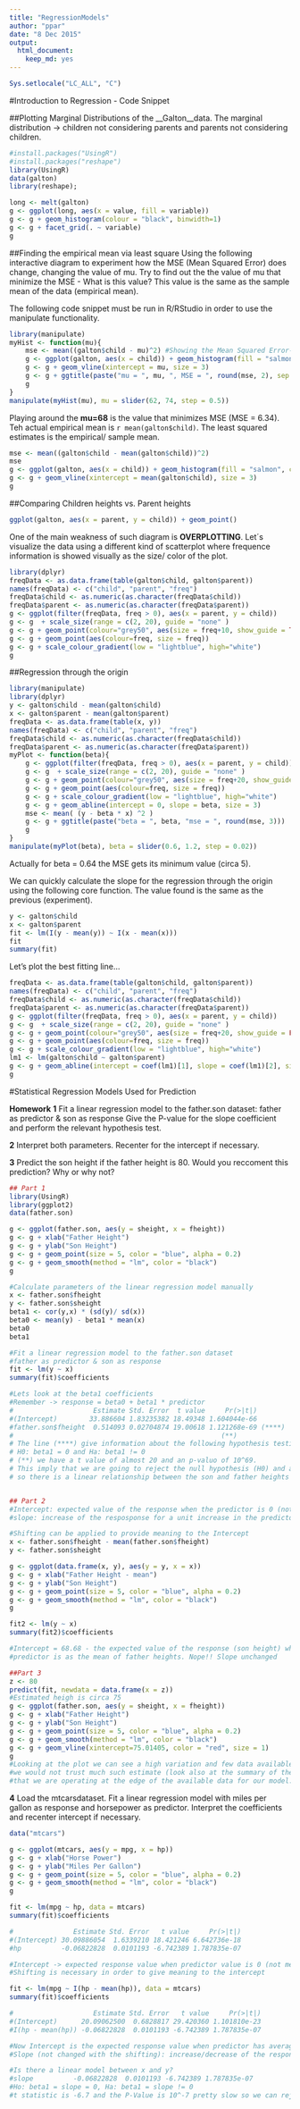 ```yaml
---
title: "RegressionModels"
author: "ppar"
date: "8 Dec 2015"
output: 
  html_document: 
    keep_md: yes
---
```


```r
Sys.setlocale("LC_ALL", "C")
```

#Introduction to Regression - Code Snippet

##Plotting Marginal Distributions of the __Galton__data. 
The marginal distribution -> children not considering parents and parents not considering children.

```r
#install.packages("UsingR")
#install.packages("reshape")
library(UsingR)
data(galton)
library(reshape); 

long <- melt(galton)
g <- ggplot(long, aes(x = value, fill = variable)) 
g <- g + geom_histogram(colour = "black", binwidth=1) 
g <- g + facet_grid(. ~ variable)
g
```

##Finding the empirical mean via least square
Using the following interactive diagram to experiment how the MSE (Mean Squared Error) does change, changing the value of mu. Try to find out the the value of mu that minimize the MSE - What is this value? This value is the same as the sample mean of the data (empirical mean).


The following code snippet must be run in R/RStudio in order to use the manipulate functionality.

```r
library(manipulate)
myHist <- function(mu){
    mse <- mean((galton$child - mu)^2) #Showing the Mean Squared Error- sum of Squared Errors divided by n
    g <- ggplot(galton, aes(x = child)) + geom_histogram(fill = "salmon", colour = "black", binwidth=1)
    g <- g + geom_vline(xintercept = mu, size = 3)
    g <- g + ggtitle(paste("mu = ", mu, ", MSE = ", round(mse, 2), sep = ""))
    g
}
manipulate(myHist(mu), mu = slider(62, 74, step = 0.5))
```

Playing around the __mu=68__ is the value that minimizes MSE (MSE = 6.34). Teh actual empirical mean is `r mean(galton$child)`. The least squared estimates is the empirical/ sample mean.

```r
mse <- mean((galton$child - mean(galton$child))^2)
mse
g <- ggplot(galton, aes(x = child)) + geom_histogram(fill = "salmon", colour = "black", binwidth=1)
g <- g + geom_vline(xintercept = mean(galton$child), size = 3)
g
```

##Comparing Children heights vs. Parent heights 
```r
ggplot(galton, aes(x = parent, y = child)) + geom_point()
```

One of the main weakness of such diagram is __OVERPLOTTING__. Let´s visualize the data using a different kind of scatterplot where frequence information is showed visually as the size/ color of the plot.

```r
library(dplyr)
freqData <- as.data.frame(table(galton$child, galton$parent))
names(freqData) <- c("child", "parent", "freq")
freqData$child <- as.numeric(as.character(freqData$child))
freqData$parent <- as.numeric(as.character(freqData$parent))
g <- ggplot(filter(freqData, freq > 0), aes(x = parent, y = child))
g <- g  + scale_size(range = c(2, 20), guide = "none" )
g <- g + geom_point(colour="grey50", aes(size = freq+10, show_guide = TRUE))
g <- g + geom_point(aes(colour=freq, size = freq))
g <- g + scale_colour_gradient(low = "lightblue", high="white")                    
g
```

##Regression through the origin 
```r
library(manipulate)
library(dplyr)
y <- galton$child - mean(galton$child)
x <- galton$parent - mean(galton$parent)
freqData <- as.data.frame(table(x, y))
names(freqData) <- c("child", "parent", "freq")
freqData$child <- as.numeric(as.character(freqData$child))
freqData$parent <- as.numeric(as.character(freqData$parent))
myPlot <- function(beta){
    g <- ggplot(filter(freqData, freq > 0), aes(x = parent, y = child))
    g <- g  + scale_size(range = c(2, 20), guide = "none" )
    g <- g + geom_point(colour="grey50", aes(size = freq+20, show_guide = FALSE))
    g <- g + geom_point(aes(colour=freq, size = freq))
    g <- g + scale_colour_gradient(low = "lightblue", high="white")                     
    g <- g + geom_abline(intercept = 0, slope = beta, size = 3)
    mse <- mean( (y - beta * x) ^2 )
    g <- g + ggtitle(paste("beta = ", beta, "mse = ", round(mse, 3)))
    g
}
manipulate(myPlot(beta), beta = slider(0.6, 1.2, step = 0.02))
```

Actually for beta = 0.64 the MSE gets its minimum value (circa 5).
 
 We can quickly calculate the slope for the regression through the origin using the following core function. The value found is the same as the previous (experiment).
 
```r
y <- galton$child
x <- galton$parent
fit <- lm(I(y - mean(y)) ~ I(x - mean(x)))
fit
summary(fit)
```

Let's plot the best fitting line...

```r
freqData <- as.data.frame(table(galton$child, galton$parent))
names(freqData) <- c("child", "parent", "freq")
freqData$child <- as.numeric(as.character(freqData$child))
freqData$parent <- as.numeric(as.character(freqData$parent))
g <- ggplot(filter(freqData, freq > 0), aes(x = parent, y = child))
g <- g  + scale_size(range = c(2, 20), guide = "none" )
g <- g + geom_point(colour="grey50", aes(size = freq+20, show_guide = FALSE))
g <- g + geom_point(aes(colour=freq, size = freq))
g <- g + scale_colour_gradient(low = "lightblue", high="white")                    
lm1 <- lm(galton$child ~ galton$parent)
g <- g + geom_abline(intercept = coef(lm1)[1], slope = coef(lm1)[2], size = 3, colour = grey(.5))
g
```


#Statistical Regression Models Used for Prediction  

__Homework__ 
__1__ Fit a linear regression model to the father.son dataset: father as predictor & son as response
Give the P-value for the slope coefficient and perform the relevant hypothesis test.

__2__ Interpret both parameters. Recenter for the intercept if necessary.

__3__ Predict the son height if the father height is 80. Would you reccoment this prediction? Why or why not?

```r
## Part 1
library(UsingR)
library(ggplot2)
data(father.son)

g <- ggplot(father.son, aes(y = sheight, x = fheight))
g <- g + xlab("Father Height")
g <- g + ylab("Son Height")
g <- g + geom_point(size = 5, color = "blue", alpha = 0.2)
g <- g + geom_smooth(method = "lm", color = "black")
g

#Calculate parameters of the linear regression model manually
x <- father.son$fheight
y <- father.son$sheight
beta1 <- cor(y,x) * (sd(y)/ sd(x))
beta0 <- mean(y) - beta1 * mean(x)
beta0
beta1

#Fit a linear regression model to the father.son dataset
#father as predictor & son as response
fit <- lm(y ~ x)
summary(fit)$coefficients

#Lets look at the beta1 coefficients
#Remember -> response = beta0 + beta1 * predictor
#                    Estimate Std. Error  t value     Pr(>|t|)
#(Intercept)        33.886604 1.83235382 18.49348 1.604044e-66
#father.son$fheight  0.514093 0.02704874 19.00618 1.121268e-69 (****)
#                                                    (**)
# The line (****) give information about the following hypothesis testing
# H0: beta1 = 0 and Ha: beta1 != 0
# (**) we have a t value of almost 20 and an p-valuo of 10^69.
# This imply that we are going to reject the null hypothesis (H0) and accept Ha
# so there is a linear relationship between the son and father heights


## Part 2
#Intercept: expected value of the response when the predictor is 0 (not very meaningful)
#slope: increase of the resposponse for a unit increase in the predictor

#Shifting can be applied to provide meaning to the Intercept
x <- father.son$fheight - mean(father.son$fheight)
y <- father.son$sheight

g <- ggplot(data.frame(x, y), aes(y = y, x = x))
g <- g + xlab("Father Height - mean")
g <- g + ylab("Son Height")
g <- g + geom_point(size = 5, color = "blue", alpha = 0.2)
g <- g + geom_smooth(method = "lm", color = "black")
g

fit2 <- lm(y ~ x)
summary(fit2)$coefficients

#Intercept = 68.68 - the expected value of the response (son height) when 
#predictor is as the mean of father heights. Nope!! Slope unchanged

##Part 3
z <- 80
predict(fit, newdata = data.frame(x = z))
#Estimated heigh is circa 75
g <- ggplot(father.son, aes(y = sheight, x = fheight))
g <- g + xlab("Father Height")
g <- g + ylab("Son Height")
g <- g + geom_point(size = 5, color = "blue", alpha = 0.2)
g <- g + geom_smooth(method = "lm", color = "black")
g <- g + geom_vline(xintercept=75.01405, color = "red", size = 1)
g
#Looking at the plot we can see a high variation and few data available for that specific estimate
#we would not trust much such estimate (look also at the summary of the father data and you will see
#that we are operating at the edge of the available data for our model..
```

__4__ Load the mtcarsdataset. Fit a linear regression model with miles per gallon as response and horsepower as predictor.
Interpret the coefficients and recenter intercept if necessary.

```r
data("mtcars")

g <- ggplot(mtcars, aes(y = mpg, x = hp))
g <- g + xlab("Horse Power")
g <- g + ylab("Miles Per Gallon")
g <- g + geom_point(size = 5, color = "blue", alpha = 0.2)
g <- g + geom_smooth(method = "lm", color = "black")
g

fit <- lm(mpg ~ hp, data = mtcars)
summary(fit)$coefficients

#               Estimate Std. Error   t value     Pr(>|t|)
#(Intercept) 30.09886054  1.6339210 18.421246 6.642736e-18
#hp          -0.06822828  0.0101193 -6.742389 1.787835e-07

#Intercept -> expected response value when predictor value is 0 (not meaningful)
#Shifting is necessary in order to give meaning to the intercept

fit <- lm(mpg ~ I(hp - mean(hp)), data = mtcars)
summary(fit)$coefficients

#                    Estimate Std. Error   t value     Pr(>|t|)
#(Intercept)      20.09062500  0.6828817 29.420360 1.101810e-23
#I(hp - mean(hp)) -0.06822828  0.0101193 -6.742389 1.787835e-07

#Now Intercept is the expected response value when predictor has average value of horse power car
#Slope (not changed with the shifting): increase/decrease of the response for a unit increase in the predictor.

#Is there a linear model between x and y?
#slope          -0.06822828  0.0101193 -6.742389 1.787835e-07
#Ho: beta1 = slope = 0, Ha: beta1 = slope != 0
#t statistic is -6.7 and the P-Value is 10^-7 pretty slow so we can reject the null hypothesis

```